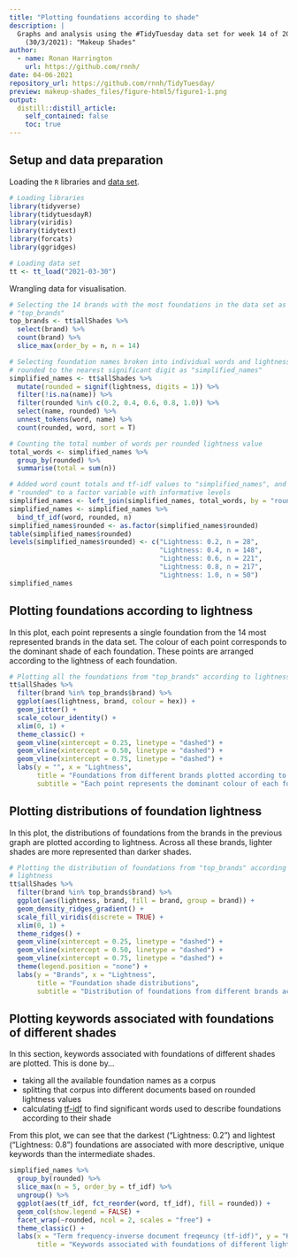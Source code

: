 ```yaml
---
title: "Plotting foundations according to shade"
description: |
  Graphs and analysis using the #TidyTuesday data set for week 14 of 2021
    (30/3/2021): "Makeup Shades"
author:
  - name: Ronan Harrington
    url: https://github.com/rnnh/
date: 04-06-2021
repository_url: https://github.com/rnnh/TidyTuesday/
preview: makeup-shades_files/figure-html5/figure1-1.png
output:
  distill::distill_article:
    self_contained: false
    toc: true
---
```


## Setup and data preparation

Loading the `R` libraries and [data set](https://github.com/rfordatascience/tidytuesday/blob/master/data/2021/2021-03-30/readme.md).

```r
# Loading libraries
library(tidyverse)
library(tidytuesdayR)
library(viridis)
library(tidytext)
library(forcats)
library(ggridges)

# Loading data set
tt <- tt_load("2021-03-30")
```

Wrangling data for visualisation.

```r
# Selecting the 14 brands with the most foundations in the data set as
# "top_brands"
top_brands <- tt$allShades %>%
  select(brand) %>%
  count(brand) %>%
  slice_max(order_by = n, n = 14)

# Selecting foundation names broken into individual words and lightness values 
# rounded to the nearest significant digit as "simplified_names"
simplified_names <- tt$allShades %>%
  mutate(rounded = signif(lightness, digits = 1)) %>%
  filter(!is.na(name)) %>%
  filter(rounded %in% c(0.2, 0.4, 0.6, 0.8, 1.0)) %>%
  select(name, rounded) %>%
  unnest_tokens(word, name) %>%
  count(rounded, word, sort = T)

# Counting the total number of words per rounded lightness value
total_words <- simplified_names %>%
  group_by(rounded) %>%
  summarise(total = sum(n))

# Added word count totals and tf-idf values to "simplified_names", and changing
# "rounded" to a factor variable with informative levels
simplified_names <- left_join(simplified_names, total_words, by = "rounded")
simplified_names <- simplified_names %>%
  bind_tf_idf(word, rounded, n)
simplified_names$rounded <- as.factor(simplified_names$rounded)
table(simplified_names$rounded)
levels(simplified_names$rounded) <- c("Lightness: 0.2, n = 28",
                                      "Lightness: 0.4, n = 148",
                                      "Lightness: 0.6, n = 221",
                                      "Lightness: 0.8, n = 217",
                                      "Lightness: 1.0, n = 50")
simplified_names
```

## Plotting foundations according to lightness

In this plot, each point represents a single foundation from the 14 most
represented brands in the data set. The colour of each point corresponds to
the dominant shade of each foundation. These points are arranged according to
the lightness of each foundation.

```r
# Plotting all the foundations from "top_brands" according to lightness
tt$allShades %>%
  filter(brand %in% top_brands$brand) %>%
  ggplot(aes(lightness, brand, colour = hex)) +
  geom_jitter() +
  scale_colour_identity() +
  xlim(0, 1) +
  theme_classic() +
  geom_vline(xintercept = 0.25, linetype = "dashed") +
  geom_vline(xintercept = 0.50, linetype = "dashed") +
  geom_vline(xintercept = 0.75, linetype = "dashed") +
  labs(y = "", x = "Lightness",
       title = "Foundations from different brands plotted according to lightness",
       subtitle = "Each point represents the dominant colour of each foundation")
```

## Plotting distributions of foundation lightness

In this plot, the distributions of foundations from the brands in the previous
graph are plotted according to lightness. Across all these brands, lighter
shades are more represented than darker shades.

```r
# Plotting the distribution of foundations from "top_brands" according to
# lightness
tt$allShades %>%
  filter(brand %in% top_brands$brand) %>%
  ggplot(aes(lightness, brand, fill = brand, group = brand)) +
  geom_density_ridges_gradient() +
  scale_fill_viridis(discrete = TRUE) +
  xlim(0, 1) +
  theme_ridges() +
  geom_vline(xintercept = 0.25, linetype = "dashed") +
  geom_vline(xintercept = 0.50, linetype = "dashed") +
  geom_vline(xintercept = 0.75, linetype = "dashed") +
  theme(legend.position = "none") +
  labs(y = "Brands", x = "Lightness",
       title = "Foundation shade distributions",
       subtitle = "Distribution of foundations from different brands according to lightness")
```

## Plotting keywords associated with foundations of different shades

In this section, keywords associated with foundations of different shades are
plotted. This is done by...

- taking all the available foundation names as a corpus
- splitting that corpus into different documents based on rounded lightness values
- calculating [tf-idf](https://www.tidytextmining.com/tfidf.html) to find
significant words used to describe foundations according to their shade

From this plot, we can see that the darkest ("Lightness: 0.2") and lightest
("Lightness: 0.8") foundations are associated with more descriptive, unique
keywords than the intermediate shades.

```r
simplified_names %>%
  group_by(rounded) %>%
  slice_max(n = 5, order_by = tf_idf) %>%
  ungroup() %>%
  ggplot(aes(tf_idf, fct_reorder(word, tf_idf), fill = rounded)) +
  geom_col(show.legend = FALSE) +
  facet_wrap(~rounded, ncol = 2, scales = "free") +
  theme_classic() +
  labs(x = "Term frequency-inverse document freqeuncy (tf-idf)", y = "Keywords",
       title = "Keywords associated with foundations of different lightnesses")
```